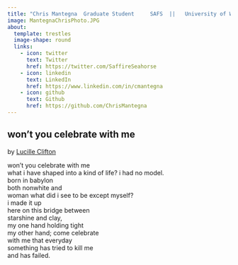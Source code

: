 ```yaml
---
title: "Chris Mantegna  Graduate Student     SAFS  ||   University of Washington"
image: MantegnaChrisPhoto.JPG
about:
  template: trestles
  image-shape: round
  links:
    - icon: twitter
      text: Twitter
      href: https://twitter.com/SaffireSeahorse
    - icon: linkedin
      text: LinkedIn
      href: https://www.linkedin.com/in/cmantegna
    - icon: github
      text: Github
      href: https://github.com/ChrisMantegna
---
```


## won't you celebrate with me

by [Lucille
Clifton](https://www.poetryfoundation.org/poets/lucille-clifton)

won't you celebrate with me\
what i have shaped into a kind of life? i had no model.\
born in babylon\
both nonwhite and\
woman what did i see to be except myself?\
i made it up\
here on this bridge between\
starshine and clay,\
my one hand holding tight\
my other hand; come celebrate\
with me that everyday\
something has tried to kill me\
and has failed.
